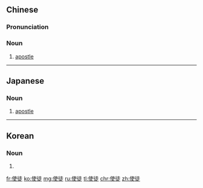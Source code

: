 ==Chinese==
{{zh-forms}}

===Pronunciation===
{{zh-pron
|m=shǐtú
|c=si3 tou4
|h=pfs=sṳ́-thù
|mn=sù-tô͘/qz:sìr-tô͘
|cat=n
}}

===Noun===
{{zh-noun}}

# [[apostle]]

----

==Japanese==
{{ja-kanjitab|し|と|yomi=on}}

===Noun===
{{ja-noun|しと}}

# [[apostle]]

----

==Korean==
{{ko-hanjatab|使|徒}}

===Noun===
{{ko-noun|rv=sado|hangeul=사도}}

# {{hanja form of|사도|apostle}}

[[fr:使徒]]
[[ko:使徒]]
[[mg:使徒]]
[[ru:使徒]]
[[tl:使徒]]
[[chr:使徒]]
[[zh:使徒]]